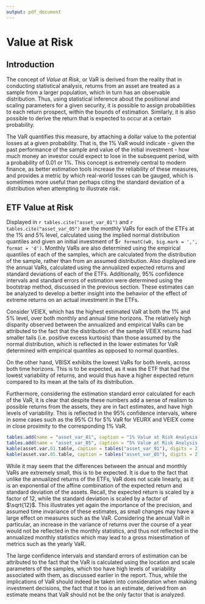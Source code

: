 ```yaml
---
output: pdf_document
---
```


# Value at Risk

## Introduction

The concept of *Value at Risk*, or VaR is derived from the reality that in conducting statistical analysis, returns from an asset are treated as a sample from a larger population, which in turn has an observable distribution. Thus, using statistical inference about the positional and scaling parameters for a given security, it is possible to assign probabilities to each return prospect, within the bounds of estimation. Similarly, it is also possible to derive the return that is expected to occur at a certain probability.

The VaR quantifies this measure, by attaching a dollar value to the potential losses at a given probability. That is, the 1% VaR would indicate - given the past performance of the sample and value of the initial investment - how much money an investor could expect to lose in the subsequent period, with a probability of 0.01 or 1%. This concept is extremely central to modern finance, as better estimation tools increase the reliability of these measures, and provides a metric by which real-world losses can be gauged, which is sometimes more useful than perhaps citing the standard deviation of a distribution when attempting to illustrate risk.


## ETF Value at Risk

Displayed in `r tables.cite("asset_var_01")` and `r tables.cite("asset_var_05")` are the monthly VaRs for each of the ETFs at the 1% and 5% level, calculated using the implied normal distribution quantiles and given an initial investment of \$`r formatC(w0, big.mark = ',', format = 'd')`. Monthly VaRs are also determined using the empirical quantiles of each of the samples, which are calculated from the distribution of the sample, rather than from an assumed distribution. Also displayed are the annual VaRs, calculated using the annualized expected returns and standard deviations of each of the ETFs. Additionally, 95% confidence intervals and standard errors of estimation were determined using the bootstrap method, discussed in the previous section. These estimates can be analyzed to develop a better insight into the behavior of the effect of extreme returns on an actual investment in the ETFs.

Consider VEIEX, which has the highest estimated VaR at both the 1% and 5% level, over both monthly and annual time horizons. The relatively high disparity observed between the annualized and empirical VaRs can be attributed to the fact that the distribution of the sample VEIEX returns had smaller tails (i.e. positive excess kurtosis) than those assumed by the normal distribution, which is reflected in the lower estimates for VaR determined with empirical quantiles as opposed to normal quantiles.

On the other hand, VBISX exhibits the lowest VaRs for both levels, across both time horizons. This is to be expected, as it was the ETF that had the lowest variability of returns, and would thus have a higher expected return compared to its mean at the tails of its distribution.

Furthermore, considering the estimation standard error calculated for each of the VaR, it is clear that despite these numbers add a sense of realism to possible returns from the assets, they are in fact estimates, and have high levels of variability. This is reflected in the 95% confidence intervals, where in some cases such as the 95% CI for 5% VaR for VEURX and VEIEX come in close proximity to the corresponding 1% VaR.

```r
tables.add(name = "asset_var_01", caption = "1% Value at Risk Analysis for each ETF (Key: A: Analytical Normal, E - Emperical, B - Bootstrap)")
tables.add(name = "asset_var_05", caption = "5% Value at Risk Analysis for each ETF (Key: A: Analytical Normal, E - Emperical, B - Bootstrap)")
kable(asset.var.01.table, caption = tables("asset_var_01"), digits = 2)
kable(asset.var.05.table, caption = tables("asset_var_05"), digits = 2)
```

While it may seem that the differences between the annual and monthly VaRs are extremely small, this is to be expected. It is due to the fact that unlike the annualized returns of the ETFs, VaR does not scale linearly, as it is an exponential of the affine combination of the expected return and standard deviation of the assets. Recall, the expected return is scaled by a factor of $12$, while the standard deviation is scaled by a factor of $\sqrt{12}$. This illustrates yet again the importance of the precision, and assumed time invariance of these estimates, as small changes may have a large effect on measures such as the VaR. Considering the annual VaR in particular, an increase in the variance of returns over the course of a year would not be reflected in the monthly statistics, and thus not reflected in the annualized monthly statistics which may lead to a gross misestimation of metrics such as the yearly VaR.

The large confidence intervals and standard errors of estimation can be attributed to the fact that the VaR is calculated using the location and scale parameters of the samples, which too have high levels of variability associated with them, as discussed earlier in the report. Thus, while the implications of VaR should indeed be taken into consideration when making investment decisions, the fact that it too is an estimate, derived from an estimate means that VaR should not be the only factor that is analyzed.
